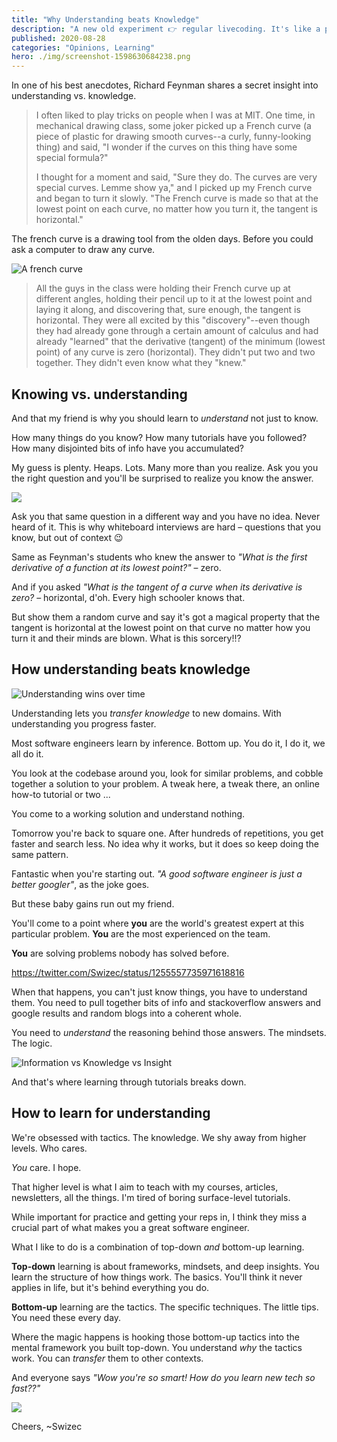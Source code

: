 ```yaml
---
title: "Why Understanding beats Knowledge"
description: "A new old experiment 👉 regular livecoding. It's like a podcast with video, show notes, regular cadence, and we both learn something new."
published: 2020-08-28
categories: "Opinions, Learning"
hero: ./img/screenshot-1598630684238.png
---
```


In one of his best anecdotes, Richard Feynman shares a secret insight into understanding vs. knowledge.

> I often liked to play tricks on people when I was at MIT. One time, in mechanical drawing class, some joker picked up a French curve (a piece of plastic for drawing smooth curves--a curly, funny-looking thing) and said, "I wonder if the curves on this thing have some special formula?"
>
> I thought for a moment and said, "Sure they do. The curves are very special curves. Lemme show ya," and I picked up my French curve and began to turn it slowly. "The French curve is made so that at the lowest point on each curve, no matter how you turn it, the tangent is horizontal."

The french curve is a drawing tool from the olden days. Before you could ask a computer to draw any curve.

![A french curve](./img/A-french-curvedg6i8c.jpeg)

> All the guys in the class were holding their French curve up at different angles, holding their pencil up to it at the lowest point and laying it along, and discovering that, sure enough, the tangent is horizontal. They were all excited by this "discovery"--even though they had already gone through a certain amount of calculus and had already "learned" that the derivative (tangent) of the minimum (lowest point) of any curve is zero (horizontal). They didn't put two and two together. They didn't even know what they "knew."

## Knowing vs. understanding

And that my friend is why you should learn to _understand_ not just to know.

How many things do you know? How many tutorials have you followed? How many disjointed bits of info have you accumulated?

My guess is plenty. Heaps. Lots. Many more than you realize. Ask you you the right question and you'll be surprised to realize you know the answer.

![](giphy:so_smart)

Ask you that same question in a different way and you have no idea. Never heard of it. This is why whiteboard interviews are hard – questions that you know, but out of context 😉

Same as Feynman's students who knew the answer to _"What is the first derivative of a function at its lowest point?"_ – zero.

And if you asked _"What is the tangent of a curve when its derivative is zero?_ – horizontal, d'oh. Every high schooler knows that.

But show them a random curve and say it's got a magical property that the tangent is horizontal at the lowest point on that curve no matter how you turn it and their minds are blown. What is this sorcery!!?

## How understanding beats knowledge

![Understanding wins over time](./img/Understanding-wins-over-timejc42a2.png)

Understanding lets you _transfer knowledge_ to new domains. With understanding you progress faster.

Most software engineers learn by inference. Bottom up. You do it, I do it, we all do it.

You look at the codebase around you, look for similar problems, and cobble together a solution to your problem. A tweak here, a tweak there, an online how-to tutorial or two ...

You come to a working solution and understand nothing.

Tomorrow you're back to square one. After hundreds of repetitions, you get faster and search less. No idea why it works, but it does so keep doing the same pattern.

Fantastic when you're starting out. _"A good software engineer is just a better googler"_, as the joke goes.

But these baby gains run out my friend.

You'll come to a point where **you** are the world's greatest expert at this particular problem. **You** are the most experienced on the team.

**You** are solving problems nobody has solved before.

https://twitter.com/Swizec/status/1255557735971618816

When that happens, you can't just know things, you have to understand them. You need to pull together bits of info and stackoverflow answers and google results and random blogs into a coherent whole.

You need to _understand_ the reasoning behind those answers. The mindsets. The logic.

![Information vs Knowledge vs Insight](./img/Information-vs-Knowledge-vs-Insightceiaei.png)

And that's where learning through tutorials breaks down.

## How to learn for understanding

We're obsessed with tactics. The knowledge. We shy away from higher levels. Who cares.

_You_ care. I hope.

That higher level is what I aim to teach with my courses, articles, newsletters, all the things. I'm tired of boring surface-level tutorials.

While important for practice and getting your reps in, I think they miss a crucial part of what makes you a great software engineer.

What I like to do is a combination of top-down _and_ bottom-up learning.

**Top-down** learning is about frameworks, mindsets, and deep insights. You learn the structure of how things work. The basics. You'll think it never applies in life, but it's behind everything you do.

**Bottom-up** learning are the tactics. The specific techniques. The little tips. You need these every day.

Where the magic happens is hooking those bottom-up tactics into the mental framework you built top-down. You understand _why_ the tactics work. You can _transfer_ them to other contexts.

And everyone says _"Wow you're so smart! How do you learn new tech so fast??"_

![](giphy:magic)

Cheers,
~Swizec

